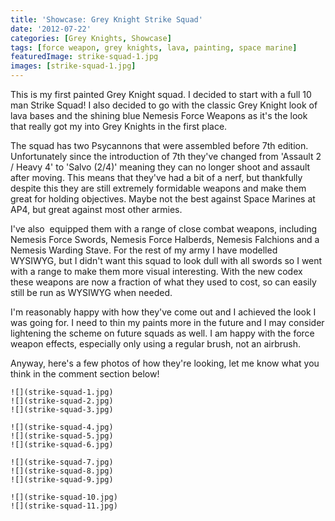 ```yaml
---
title: 'Showcase: Grey Knight Strike Squad'
date: '2012-07-22'
categories: [Grey Knights, Showcase]
tags: [force weapon, grey knights, lava, painting, space marine]
featuredImage: strike-squad-1.jpg
images: [strike-squad-1.jpg]
---
```


This is my first painted Grey Knight squad. I decided to start with a full 10 man Strike Squad! I also decided to go with the classic Grey Knight look of lava bases and the shining blue Nemesis Force Weapons as it's the look that really got my into Grey Knights in the first place.

The squad has two Psycannons that were assembled before 7th edition. Unfortunately since the introduction of 7th they've changed from 'Assault 2 / Heavy 4' to 'Salvo (2/4)' meaning they can no longer shoot and assault after moving. This means that they've had a bit of a nerf, but thankfully despite this they are still extremely formidable weapons and make them great for holding objectives. Maybe not the best against Space Marines at AP4, but great against most other armies.

I've also  equipped them with a range of close combat weapons, including Nemesis Force Swords, Nemesis Force Halberds, Nemesis Falchions and a Nemesis Warding Stave. For the rest of my army I have modelled WYSIWYG, but I didn't want this squad to look dull with all swords so I went with a range to make them more visual interesting. With the new codex these weapons are now a fraction of what they used to cost, so can easily still be run as WYSIWYG when needed.

I'm reasonably happy with how they've come out and I achieved the look I was going for. I need to thin my paints more in the future and I may consider lightening the scheme on future squads as well. I am happy with the force weapon effects, especially only using a regular brush, not an airbrush.

Anyway, here's a few photos of how they're looking, let me know what you think in the comment section below!

```grid|3
![](strike-squad-1.jpg)
![](strike-squad-2.jpg)
![](strike-squad-3.jpg)
```

```grid|3
![](strike-squad-4.jpg)
![](strike-squad-5.jpg)
![](strike-squad-6.jpg)
```

```grid|3
![](strike-squad-7.jpg)
![](strike-squad-8.jpg)
![](strike-squad-9.jpg)
```

```grid|2
![](strike-squad-10.jpg)
![](strike-squad-11.jpg)
```
